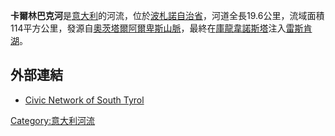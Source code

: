 '''卡爾林巴克河'''是[[意大利|意大利]]的河流，位於[[波札諾自治省|波札諾自治省]]，河道全長19.6公里，流域面積114平方公里，發源自[[奧茨塔爾阿爾卑斯山脈|奧茨塔爾阿爾卑斯山脈]]，最終在[[庫龍韋諾斯塔|庫龍韋諾斯塔]]注入[[雷斯肯湖|雷斯肯湖]]。

==外部連結==
*[http://www.provinz.bz.it/umweltagentur/wasser/karlinbach.asp Civic Network of South Tyrol]{{Wayback|url=http://www.provinz.bz.it/umweltagentur/wasser/karlinbach.asp |date=20131021123643 }} {{de icon}} 

{{Italy-geo-stub}}
[[Category:意大利河流|Category:意大利河流]]